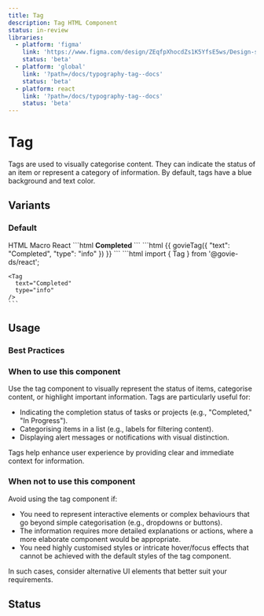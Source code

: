 ```yaml
---
title: Tag
description: Tag HTML Component
status: in-review
libraries:
  - platform: 'figma'
    link: 'https://www.figma.com/design/ZEqfpXhocdZs1K5YfsE5ws/Design-system?node-id=1315-1284'
    status: 'beta'
  - platform: 'global'
    link: '?path=/docs/typography-tag--docs'
    status: 'beta'
  - platform: react
    link: '?path=/docs/typography-tag--docs'
    status: 'beta'
---
```


# Tag

Tags are used to visually categorise content. They can indicate the status of an item or represent a category of information. By default, tags have a blue background and text color.

## Variants

### Default

<ComponentContainer>
  <Tag text="Completed" type="info" />
</ComponentContainer>

<Tabs id="tab1">
  <TabList>
    <TabItem value="tab11" checked>HTML</TabItem>
    <TabItem value="tab12">Macro</TabItem>
    <TabItem value="tab13">React</TabItem>
  </TabList>
  <TabPanel value="tab11">        
    ```html
    <strong class="gi-tag gi-tag-info">
      Completed
    </strong>
    ```
  </TabPanel>
  <TabPanel value="tab12">        
    ```html
    {{ govieTag({
      "text": "Completed",
      "type": "info"
    }) }}
    ```
  </TabPanel>
  <TabPanel value="tab13">
    ```html
    import { Tag } from '@govie-ds/react';

    <Tag
      text="Completed"
      type="info"
    />
    ```

  </TabPanel>
</Tabs>

## Usage

### Best Practices

### When to use this component

Use the tag component to visually represent the status of items, categorise content, or highlight important information. Tags are particularly useful for:

- Indicating the completion status of tasks or projects (e.g., "Completed," "In Progress").
- Categorising items in a list (e.g., labels for filtering content).
- Displaying alert messages or notifications with visual distinction.

Tags help enhance user experience by providing clear and immediate context for information.

### When not to use this component

Avoid using the tag component if:

- You need to represent interactive elements or complex behaviours that go beyond simple categorisation (e.g., dropdowns or buttons).
- The information requires more detailed explanations or actions, where a more elaborate component would be appropriate.
- You need highly customised styles or intricate hover/focus effects that cannot be achieved with the default styles of the tag component.

In such cases, consider alternative UI elements that better suit your requirements.

## Status

<ComponentStatusBlock componentId="tag" />

